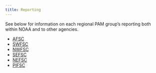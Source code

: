 ```yaml
---
title: Reporting
---
```


See below for information on each regional PAM group's reporting both within NOAA and to other agencies.

* [AFSC](https://noaa-afsc.github.io/AFSC-MML-PAM-Lab-Manual/content/Reporting.html)
\
* [SWFSC](https://sael-swfsc.github.io/SAEL-lab-manual/content/Permits_Reporting.html)
\
* [NWFSC](https://noaa-nwfsc.github.io/NWFSC-PAM-Lab-Manual/content/Reporting.html)
\
* [SEFSC](https://sefsc.github.io/SEFSC-PAM-Lab-Manual/content/Reporting.html)
\
* [NEFSC](https://nefsc.github.io/NEFSC_PAB_lab_manual/content/Reporting/Reporting.html)
\
* [PIFSC](https://pifsc-protected-species-division.github.io/CRP_PAM_Manual/content/Reporting.html)


